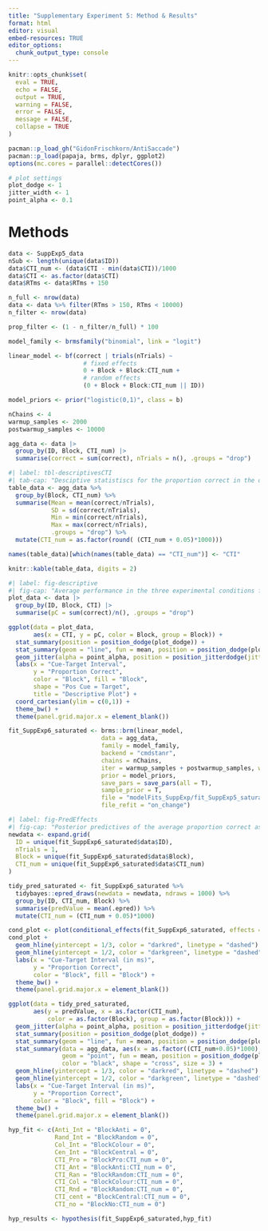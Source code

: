 ```yaml
---
title: "Supplementary Experiment 5: Method & Results"
format: html
editor: visual
embed-resources: TRUE
editor_options: 
  chunk_output_type: console
---
```


```r
knitr::opts_chunk$set(
  eval = TRUE,
  echo = FALSE,
  output = TRUE,
  warning = FALSE,
  error = FALSE,
  message = FALSE,
  collapse = TRUE
)
```

```r
pacman::p_load_gh("GidonFrischkorn/AntiSaccade")
pacman::p_load(papaja, brms, dplyr, ggplot2)
options(mc.cores = parallel::detectCores())

# plot settings
plot_dodge <- 1
jitter_width <- 1
point_alpha <- 0.1
```

# Methods

```r
data <- SuppExp5_data
nSub <- length(unique(data$ID))
data$CTI_num <- (data$CTI - min(data$CTI))/1000
data$CTI <- as.factor(data$CTI)
data$RTms <- data$RTms + 150
```

```r
n_full <- nrow(data)
data <- data %>% filter(RTms > 150, RTms < 10000)
n_filter <- nrow(data)

prop_filter <- (1 - n_filter/n_full) * 100
```

```r
model_family <- brmsfamily("binomial", link = "logit")
```

```r
linear_model <- bf(correct | trials(nTrials) ~ 
                     # fixed effects
                     0 + Block + Block:CTI_num + 
                     # random effects
                     (0 + Block + Block:CTI_num || ID))
```

```r
model_priors <- prior("logistic(0,1)", class = b)
```

```r
nChains <- 4
warmup_samples <- 2000
postwarmup_samples <- 10000
```

```r
agg_data <- data |> 
  group_by(ID, Block, CTI_num) |> 
  summarise(correct = sum(correct), nTrials = n(), .groups = "drop")
```

```r
#| label: tbl-descriptivesCTI
#| tab-cap: "Desciptive statistiscs for the proportion correct in the different experimental conditions and each CTI condition."
table_data <- agg_data %>% 
  group_by(Block, CTI_num) %>% 
  summarise(Mean = mean(correct/nTrials),
            SD = sd(correct/nTrials),
            Min = min(correct/nTrials),
            Max = max(correct/nTrials),
            .groups = "drop") %>% 
  mutate(CTI_num = as.factor(round( (CTI_num + 0.05)*1000)))

names(table_data)[which(names(table_data) == "CTI_num")] <- "CTI"

knitr::kable(table_data, digits = 2)
```

```r
#| label: fig-descriptive
#| fig-cap: "Average performance in the three experimental conditions for each level of CTI duration."
plot_data <- data |> 
  group_by(ID, Block, CTI) |> 
  summarise(pC = sum(correct)/n(), .groups = "drop")

ggplot(data = plot_data,
       aes(x = CTI, y = pC, color = Block, group = Block)) +
  stat_summary(position = position_dodge(plot_dodge)) +
  stat_summary(geom = "line", fun = mean, position = position_dodge(plot_dodge)) +
  geom_jitter(alpha = point_alpha, position = position_jitterdodge(jitter.width = jitter_width, dodge.width = plot_dodge)) +
  labs(x = "Cue-Target Interval",
       y = "Proportion Correct",
       color = "Block", fill = "Block",
       shape = "Pos Cue = Target",
       title = "Descriptive Plot") +
  coord_cartesian(ylim = c(0,1)) +
  theme_bw() +
  theme(panel.grid.major.x = element_blank())
```

```r
fit_SuppExp6_saturated <- brms::brm(linear_model,
                          data = agg_data,
                          family = model_family,
                          backend = "cmdstanr",
                          chains = nChains,
                          iter = warmup_samples + postwarmup_samples, warmup = warmup_samples,
                          prior = model_priors,
                          save_pars = save_pars(all = T),
                          sample_prior = T,
                          file = "modelFits_SuppExp/fit_SuppExp5_saturated",
                          file_refit = "on_change")
```

```r
#| label: fig-PredEffects
#| fig-cap: "Posterior predictives of the average proportion correct as a function of CTI duration in the three experimental blocks."
newdata <- expand.grid(
  ID = unique(fit_SuppExp6_saturated$data$ID),
  nTrials = 1,
  Block = unique(fit_SuppExp6_saturated$data$Block),
  CTI_num = unique(fit_SuppExp6_saturated$data$CTI_num)
)

tidy_pred_saturated <- fit_SuppExp6_saturated %>% 
  tidybayes::epred_draws(newdata = newdata, ndraws = 1000) %>% 
  group_by(ID, CTI_num, Block) %>% 
  summarise(predValue = mean(.epred)) %>% 
  mutate(CTI_num = (CTI_num + 0.05)*1000)

cond_plot <- plot(conditional_effects(fit_SuppExp6_saturated, effects = "CTI_num:Block", select_points = 0.1))[[1]]
cond_plot + 
  geom_hline(yintercept = 1/3, color = "darkred", linetype = "dashed") +
  geom_hline(yintercept = 1/2, color = "darkgreen", linetype = "dashed") +
  labs(x = "Cue-Target Interval (in ms)",
       y = "Proportion Correct",
       color = "Block", fill = "Block") +
  theme_bw() +
  theme(panel.grid.major.x = element_blank())

ggplot(data = tidy_pred_saturated,
       aes(y = predValue, x = as.factor(CTI_num), 
           color = as.factor(Block), group = as.factor(Block))) +
  geom_jitter(alpha = point_alpha, position = position_jitterdodge(jitter.width = jitter_width, dodge.width = plot_dodge)) +
  stat_summary(position = position_dodge(plot_dodge)) +
  stat_summary(geom = "line", fun = mean, position = position_dodge(plot_dodge)) +
  stat_summary(data = agg_data, aes(x = as.factor((CTI_num+0.05)*1000), y = correct/nTrials),
               geom = "point", fun = mean, position = position_dodge(plot_dodge), 
               color = "black", shape = "cross", size = 3) +
  geom_hline(yintercept = 1/3, color = "darkred", linetype = "dashed") +
  geom_hline(yintercept = 1/2, color = "darkgreen", linetype = "dashed") +
  labs(x = "Cue-Target Interval (in ms)",
       y = "Proportion Correct",
       color = "Block", fill = "Block") +
  theme_bw() +
  theme(panel.grid.major.x = element_blank())
```

```r
hyp_fit <- c(Anti_Int = "BlockAnti = 0",
             Rand_Int = "BlockRandom = 0",
             Col_Int = "BlockColour = 0",
             Cen_Int = "BlockCentral = 0",
             CTI_Pro = "BlockPro:CTI_num = 0",
             CTI_Ant = "BlockAnti:CTI_num = 0",
             CTI_Ran = "BlockRandom:CTI_num = 0",
             CTI_Col = "BlockColour:CTI_num = 0",
             CTI_Rnd = "BlockRandom:CTI_num = 0",
             CTI_cent = "BlockCentral:CTI_num = 0",
             CTI_no = "BlockNo:CTI_num = 0")

hyp_results <- hypothesis(fit_SuppExp6_saturated,hyp_fit)
```
